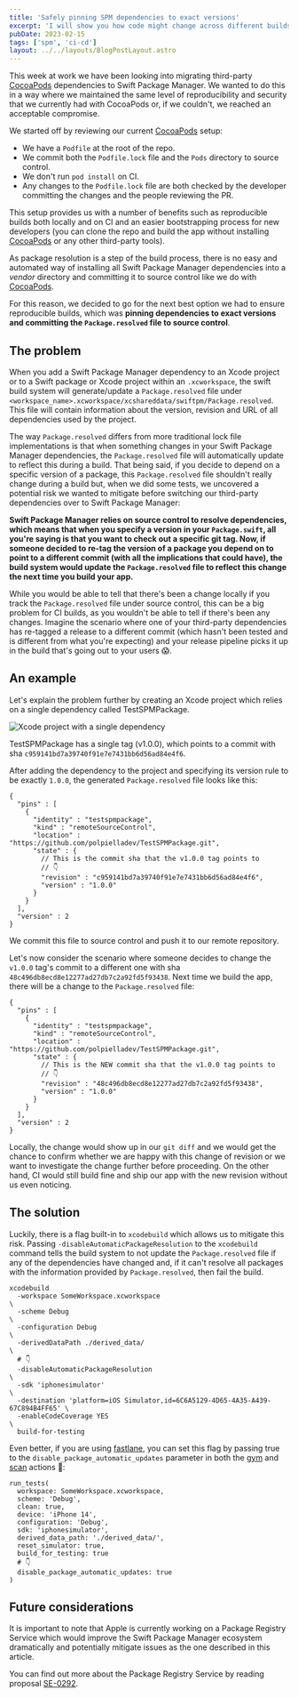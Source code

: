 ```yaml
---
title: 'Safely pinning SPM dependencies to exact versions'
excerpt: 'I will show you how code might change across different builds even when depending on an exact version of a Swift Package as well as how to mitigate the risks associated with this.'
pubDate: 2023-02-15
tags: ['spm', 'ci-cd']
layout: ../../layouts/BlogPostLayout.astro
---
```


This week at work we have been looking into migrating third-party [CocoaPods](https://cocoapods.org/) dependencies to Swift Package Manager. We wanted to do this in a way where we maintained the same level of reproducibility and security that we currently had with CocoaPods or, if we couldn't, we reached an acceptable compromise.

We started off by reviewing our current [CocoaPods](https://cocoapods.org/) setup:

- We have a `Podfile` at the root of the repo.
- We commit both the `Podfile.lock` file and the `Pods` directory to source control.
- We don't run `pod install` on CI.
- Any changes to the `Podfile.lock` file are both checked by the developer committing the changes and the people reviewing the PR.

This setup provides us with a number of benefits such as reproducible builds both locally and on CI and an easier bootstrapping process for new developers (you can clone the repo and build the app without installing [CocoaPods](https://cocoapods.org/) or any other third-party tools).

As package resolution is a step of the build process, there is no easy and automated way of installing all Swift Package Manager dependencies into a _vendor_ directory and committing it to source control like we do with [CocoaPods](https://cocoapods.org/).

For this reason, we decided to go for the next best option we had to ensure reproducible builds, which was **pinning dependencies to exact versions and committing the `Package.resolved` file to source control**.

## The problem

When you add a Swift Package Manager dependency to an Xcode project or to a Swift package or Xcode project within an `.xcworkspace`, the swift build system will generate/update a `Package.resolved` file under `<workspace_name>.xcworkspace/xcshareddata/swiftpm/Package.resolved`. This file will contain information about the version, revision and URL of all dependencies used by the project.

The way `Package.resolved` differs from more traditional lock file implementations is that when something changes in your Swift Package Manager dependencies, the `Package.resolved` file will automatically update to reflect this during a build. That being said, if you decide to depend on a specific version of a package, this `Package.resolved` file shouldn't really change during a build but, when we did some tests, we uncovered a potential risk we wanted to mitigate before switching our third-party dependencies over to Swift Package Manager:

**Swift Package Manager relies on source control to resolve dependencies, which means that when you specify a version in your `Package.swift`, all you're saying is that you want to check out a specific git tag. Now, if someone decided to re-tag the version of a package you depend on to point to a different commit (with all the implications that could have), the build system would update the `Package.resolved` file to reflect this change the next time you build your app.**

While you would be able to tell that there's been a change locally if you track the `Package.resolved` file under source control, this can be a big problem for CI builds, as you wouldn't be able to tell if there's been any changes. Imagine the scenario where one of your third-party dependencies has re-tagged a release to a different commit (which hasn't been tested and is different from what you're expecting) and your release pipeline picks it up in the build that's going out to your users 😱.

## An example

Let's explain the problem further by creating an Xcode project which relies on a single dependency called TestSPMPackage.

![Xcode project with a single dependency](/assets/posts/safely-pinning-spm-dependencies-to-exact-versions/xcode.webp)

TestSPMPackage has a single tag (v1.0.0), which points to a commit with sha `c959141bd7a39740f91e7e7431bb6d56ad84e4f6`.

After adding the dependency to the project and specifying its version rule to be exactly `1.0.0`, the generated `Package.resolved` file looks like this:

```json:Package.resolved
{
  "pins" : [
    {
      "identity" : "testspmpackage",
      "kind" : "remoteSourceControl",
      "location" : "https://github.com/polpielladev/TestSPMPackage.git",
      "state" : {
        // This is the commit sha that the v1.0.0 tag points to
        // 👇
        "revision" : "c959141bd7a39740f91e7e7431bb6d56ad84e4f6",
        "version" : "1.0.0"
      }
    }
  ],
  "version" : 2
}
```

We commit this file to source control and push it to our remote repository.

Let's now consider the scenario where someone decides to change the `v1.0.0` tag's commit to a different one with sha `48c496db8ecd8e12277ad27db7c2a92fd5f93438`. Next time we build the app, there will be a change to the `Package.resolved` file:

```json:Package.resolved
{
  "pins" : [
    {
      "identity" : "testspmpackage",
      "kind" : "remoteSourceControl",
      "location" : "https://github.com/polpielladev/TestSPMPackage.git",
      "state" : {
        // This is the NEW commit sha that the v1.0.0 tag points to
        // 👇
        "revision" : "48c496db8ecd8e12277ad27db7c2a92fd5f93438",
        "version" : "1.0.0"
      }
    }
  ],
  "version" : 2
}
```

Locally, the change would show up in our `git diff` and we would get the chance to confirm whether we are happy with this change of revision or we want to investigate the change further before proceeding. On the other hand, CI would still build fine and ship our app with the new revision without us even noticing.

## The solution

Luckily, there is a flag built-in to `xcodebuild` which allows us to mitigate this risk. Passing `-disableAutomaticPackageResolution` to the `xcodebuild` command tells the build system to not update the `Package.resolved` file if any of the dependencies have changed and, if it can't resolve all packages with the information provided by `Package.resolved`, then fail the build.

```bash:Terminal
xcodebuild
  -workspace SomeWorkspace.xcworkspace                                          \
  -scheme Debug                                                                 \
  -configuration Debug                                                          \
  -derivedDataPath ./derived_data/                                              \
  # 👇
  -disableAutomaticPackageResolution                                            \
  -sdk 'iphonesimulator'                                                        \
  -destination 'platform=iOS Simulator,id=6C6A5129-4D65-4A35-A439-67C894B4FF65' \
  -enableCodeCoverage YES                                                       \
  build-for-testing
```

Even better, if you are using [fastlane](https://fastlane.tools/), you can set this flag by passing true to the `disable_package_automatic_updates` parameter in both the [gym](https://docs.fastlane.tools/actions/gym/) and [scan](https://docs.fastlane.tools/actions/scan/) actions 🎉:

```ruby:Fastfile
run_tests(
  workspace: SomeWorkspace.xcworkspace,
  scheme: 'Debug',
  clean: true,
  device: 'iPhone 14',
  configuration: 'Debug',
  sdk: 'iphonesimulator',
  derived_data_path: './derived_data/',
  reset_simulator: true,
  build_for_testing: true
  # 👇
  disable_package_automatic_updates: true
)
```

## Future considerations

It is important to note that Apple is currently working on a Package Registry Service which would improve the Swift Package Manager ecosystem dramatically and potentially mitigate issues as the one described in this article.

You can find out more about the Package Registry Service by reading proposal [SE-0292](https://github.com/apple/swift-evolution/blob/main/proposals/0292-package-registry-service.md).
